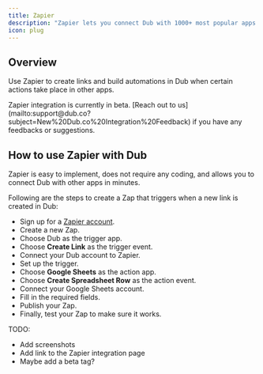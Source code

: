 ```yaml
---
title: Zapier
description: "Zapier lets you connect Dub with 1000+ most popular apps to automate your workflows without writing a single line of code."
icon: plug
---
```


## Overview

Use Zapier to create links and build automations in Dub when certain actions take place in other apps.

<Warning>
  Zapier integration is currently in beta. [Reach out to
  us](mailto:support@dub.co?subject=New%20Dub.co%20Integration%20Feedback) if
  you have any feedbacks or suggestions.
</Warning>

## How to use Zapier with Dub

Zapier is easy to implement, does not require any coding, and allows you to connect Dub with other apps in minutes.

Following are the steps to create a Zap that triggers when a new link is created in Dub:

- Sign up for a [Zapier account](https://zapier.com/).
- Create a new Zap.
- Choose Dub as the trigger app.
- Choose **Create Link** as the trigger event.
- Connect your Dub account to Zapier.
- Set up the trigger.
- Choose **Google Sheets** as the action app.
- Choose **Create Spreadsheet Row** as the action event.
- Connect your Google Sheets account.
- Fill in the required fields.
- Publish your Zap.
- Finally, test your Zap to make sure it works.

TODO:

- Add screenshots
- Add link to the Zapier integration page
- Maybe add a beta tag?
